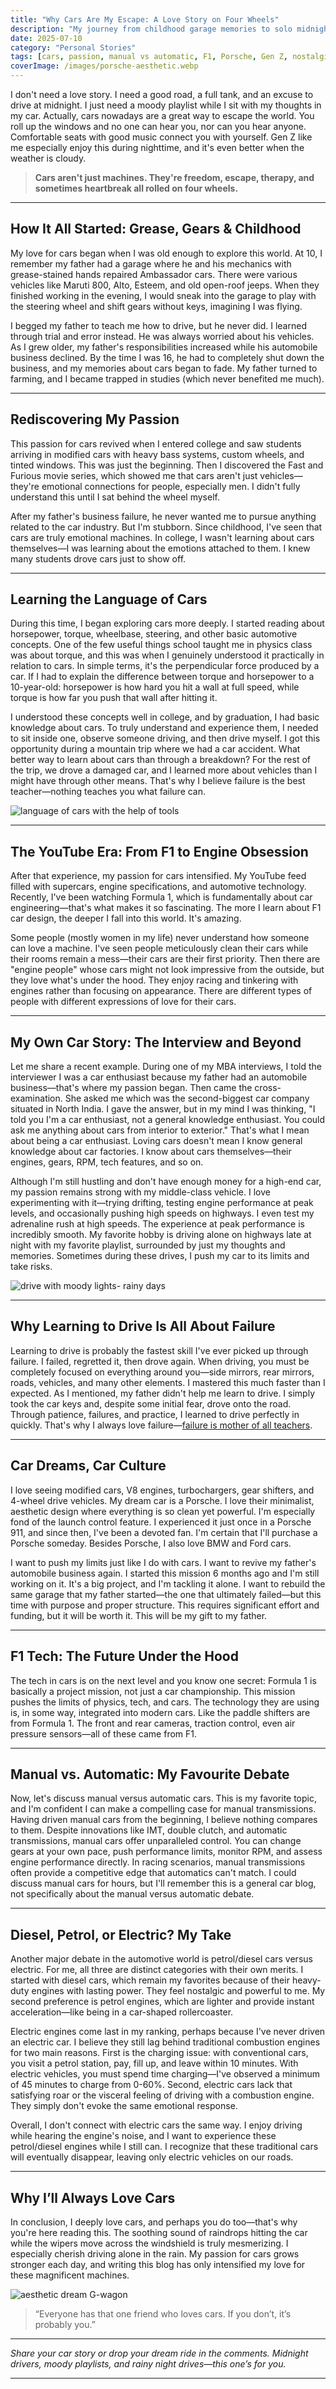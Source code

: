 ```yaml
---
title: "Why Cars Are My Escape: A Love Story on Four Wheels"
description: "My journey from childhood garage memories to solo midnight drives. This is why cars are freedom, therapy, heartbreak, and adrenaline—all in one."
date: 2025-07-10
category: "Personal Stories"
tags: [cars, passion, manual vs automatic, F1, Porsche, Gen Z, nostalgia, life, electric,petrol, diesel]
coverImage: /images/porsche-aesthetic.webp
---
```





I don't need a love story. I need a good road, a full tank, and an excuse to drive at midnight. I just need a moody playlist while I sit with my thoughts in my car. Actually, cars nowadays are a great way to escape the world. You roll up the windows and no one can hear you, nor can you hear anyone. Comfortable seats with good music connect you with yourself. Gen Z like me especially enjoy this during nighttime, and it's even better when the weather is cloudy.

> **Cars aren't just machines. They're freedom, escape, therapy, and sometimes heartbreak all rolled on four wheels.**

---

## How It All Started: Grease, Gears & Childhood

My love for cars began when I was old enough to explore this world. At 10, I remember my father had a garage where he and his mechanics with grease-stained hands repaired Ambassador cars. There were various vehicles like Maruti 800, Alto, Esteem, and old open-roof jeeps. When they finished working in the evening, I would sneak into the garage to play with the steering wheel and shift gears without keys, imagining I was flying.

I begged my father to teach me how to drive, but he never did. I learned through trial and error instead. He was always worried about his vehicles. As I grew older, my father's responsibilities increased while his automobile business declined. By the time I was 16, he had to completely shut down the business, and my memories about cars began to fade. My father turned to farming, and I became trapped in studies (which never benefited me much).

---

## Rediscovering My Passion

This passion for cars revived when I entered college and saw students arriving in modified cars with heavy bass systems, custom wheels, and tinted windows. This was just the beginning. Then I discovered the Fast and Furious movie series, which showed me that cars aren't just vehicles—they're emotional connections for people, especially men. I didn't fully understand this until I sat behind the wheel myself.

After my father's business failure, he never wanted me to pursue anything related to the car industry. But I'm stubborn. Since childhood, I've seen that cars are truly emotional machines. In college, I wasn't learning about cars themselves—I was learning about the emotions attached to them. I knew many students drove cars just to show off.

---

## Learning the Language of Cars

During this time, I began exploring cars more deeply. I started reading about horsepower, torque, wheelbase, steering, and other basic automotive concepts. One of the few useful things school taught me in physics class was about torque, and this was when I genuinely understood it practically in relation to cars. In simple terms, it's the perpendicular force produced by a car. If I had to explain the difference between torque and horsepower to a 10-year-old: horsepower is how hard you hit a wall at full speed, while torque is how far you push that wall after hitting it.

I understood these concepts well in college, and by graduation, I had basic knowledge about cars. To truly understand and experience them, I needed to sit inside one, observe someone driving, and then drive myself. I got this opportunity during a mountain trip where we had a car accident. What better way to learn about cars than through a breakdown? For the rest of the trip, we drove a damaged car, and I learned more about vehicles than I might have through other means. That's why I believe failure is the best teacher—nothing teaches you what failure can.

<Image
  src="/images/tools.webp"
  alt="language of cars with the help of tools"
  width={800}
  height={400}
  className="rounded-xl my-6 mx-auto shadow-lg"
/>

---

## The YouTube Era: From F1 to Engine Obsession

After that experience, my passion for cars intensified. My YouTube feed filled with supercars, engine specifications, and automotive technology. Recently, I've been watching Formula 1, which is fundamentally about car engineering—that's what makes it so fascinating. The more I learn about F1 car design, the deeper I fall into this world. It's amazing.

Some people (mostly women in my life) never understand how someone can love a machine. I've seen people meticulously clean their cars while their rooms remain a mess—their cars are their first priority. Then there are "engine people" whose cars might not look impressive from the outside, but they love what's under the hood. They enjoy racing and tinkering with engines rather than focusing on appearance. There are different types of people with different expressions of love for their cars.

---

## My Own Car Story: The Interview and Beyond

Let me share a recent example. During one of my MBA interviews, I told the interviewer I was a car enthusiast because my father had an automobile business—that's where my passion began. Then came the cross-examination. She asked me which was the second-biggest car company situated in North India. I gave the answer, but in my mind I was thinking, "I told you I'm a car enthusiast, not a general knowledge enthusiast. You could ask me anything about cars from interior to exterior." That's what I mean about being a car enthusiast. Loving cars doesn't mean I know general knowledge about car factories. I know about cars themselves—their engines, gears, RPM, tech features, and so on.

Although I'm still hustling and don't have enough money for a high-end car, my passion remains strong with my middle-class vehicle. I love experimenting with it—trying drifting, testing engine performance at peak levels, and occasionally pushing high speeds on highways. I even test my adrenaline rush at high speeds. The experience at peak performance is incredibly smooth. My favorite hobby is driving alone on highways late at night with my favorite playlist, surrounded by just my thoughts and memories. Sometimes during these drives, I push my car to its limits and take risks.

<Image
  src="/images/car-drive.webp"
  alt="drive with moody lights- rainy days"
  width={800}
  height={400}
  className="rounded-xl my-6 mx-auto shadow-lg"
/>

---

## Why Learning to Drive Is All About Failure

Learning to drive is probably the fastest skill I've ever picked up through failure. I failed, regretted it, then drove again. When driving, you must be completely focused on everything around you—side mirrors, rear mirrors, roads, vehicles, and many other elements. I mastered this much faster than I expected. As I mentioned, my father didn't help me learn to drive. I simply took the car keys and, despite some initial fear, drove onto the road. Through patience, failures, and practice, I learned to drive perfectly in quickly. That's why I always love failure—[failure is mother of all teachers](/blog/failing-everything).


---

## Car Dreams, Car Culture

I love seeing modified cars, V8 engines, turbochargers, gear shifters, and 4-wheel drive vehicles. My dream car is a Porsche. I love their minimalist, aesthetic design where everything is so clean yet powerful. I'm especially fond of the launch control feature. I experienced it just once in a Porsche 911, and since then, I've been a devoted fan. I'm certain that I'll purchase a Porsche someday. Besides Porsche, I also love BMW and Ford cars. 

I want to push my limits just like I do with cars. I want to revive my father's automobile business again. I started this mission 6 months ago and I'm still working on it. It's a big project, and I'm tackling it alone. I want to rebuild the same garage that my father started—the one that ultimately failed—but this time with purpose and proper structure. This requires significant effort and funding, but it will be worth it. This will be my gift to my father.

---

## F1 Tech: The Future Under the Hood

The tech in cars is on the next level and you know one secret: Formula 1 is basically a project mission, not just a car championship. This mission pushes the limits of physics, tech, and cars. The technology they are using is, in some way, integrated into modern cars. Like the paddle shifters are from Formula 1. The front and rear cameras, traction control, even air pressure sensors—all of these came from F1.

---

## Manual vs. Automatic: My Favourite Debate

Now, let's discuss manual versus automatic cars. This is my favorite topic, and I'm confident I can make a compelling case for manual transmissions. Having driven manual cars from the beginning, I believe nothing compares to them. Despite innovations like IMT, double clutch, and automatic transmissions, manual cars offer unparalleled control. You can change gears at your own pace, push performance limits, monitor RPM, and assess engine performance directly. In racing scenarios, manual transmissions often provide a competitive edge that automatics can't match. I could discuss manual cars for hours, but I'll remember this is a general car blog, not specifically about the manual versus automatic debate. 

---

## Diesel, Petrol, or Electric? My Take

Another major debate in the automotive world is petrol/diesel cars versus electric. For me, all three are distinct categories with their own merits. I started with diesel cars, which remain my favorites because of their heavy-duty engines with lasting power. They feel nostalgic and powerful to me. My second preference is petrol engines, which are lighter and provide instant acceleration—like being in a car-shaped rollercoaster.

Electric engines come last in my ranking, perhaps because I've never driven an electric car. I believe they still lag behind traditional combustion engines for two main reasons. First is the charging issue: with conventional cars, you visit a petrol station, pay, fill up, and leave within 10 minutes. With electric vehicles, you must spend time charging—I've observed a minimum of 45 minutes to charge from 0-60%. Second, electric cars lack that satisfying roar or the visceral feeling of driving with a combustion engine. They simply don't evoke the same emotional response.

Overall, I don't connect with electric cars the same way. I enjoy driving while hearing the engine's noise, and I want to experience these petrol/diesel engines while I still can. I recognize that these traditional cars will eventually disappear, leaving only electric vehicles on our roads.

---

## Why I’ll Always Love Cars

In conclusion, I deeply love cars, and perhaps you do too—that's why you're here reading this. The soothing sound of raindrops hitting the car while the wipers move across the windshield is truly mesmerizing. I especially cherish driving alone in the rain. My passion for cars grows stronger each day, and writing this blog has only intensified my love for these magnificent machines.

<Image
  src="/images/G-wagon.webp"
  alt="aesthetic dream G-wagon"
  width={800}
  height={400}
  className="rounded-xl my-6 mx-auto shadow-lg"
/>

> “Everyone has that one friend who loves cars. If you don’t, it’s probably you.”



---

*Share your car story or drop your dream ride in the comments. Midnight drivers, moody playlists, and rainy night drives—this one’s for you.*

---


